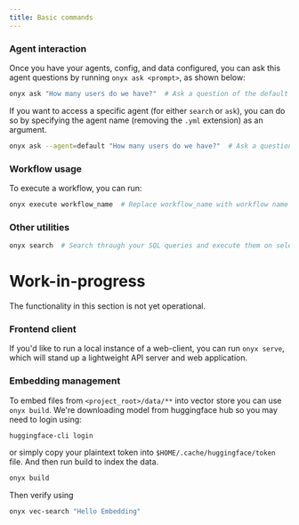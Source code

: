 ```yaml
---
title: Basic commands
---
```


### Agent interaction

Once you have your agents, config, and data configured, you can ask this agent questions by running `onyx ask <prompt>`, as shown below:

```bash
onyx ask "How many users do we have?"  # Ask a question of the default agent
```

If you want to access a specific agent (for either `search` or `ask`), you can do so by specifying the agent name (removing the `.yml` extension) as an argument.

```bash
onyx ask --agent=default "How many users do we have?"  # Ask a question of the specific agent `default.yaml`
```

### Workflow usage

To execute a workflow, you can run:

```bash
onyx execute workflow_name  # Replace workflow_name with workflow name without the `.yml` extension
```

### Other utilities

```bash
onyx search  # Search through your SQL queries and execute them on selection
```

# Work-in-progress

<Warning>The functionality in this section is not yet operational.</Warning>

### Frontend client

If you'd like to run a local instance of a web-client, you can run `onyx
serve`, which will stand up a lightweight API server and web application.

### Embedding management

To embed files from `<project_root>/data/**` into vector store you can use `onyx build`. We're downloading model from huggingface hub so you may need to login using:

```bash
huggingface-cli login
```

or simply copy your plaintext token into `$HOME/.cache/huggingface/token` file. And then run build to index the data.

```bash
onyx build
```

Then verify using

```bash
onyx vec-search "Hello Embedding"
```
